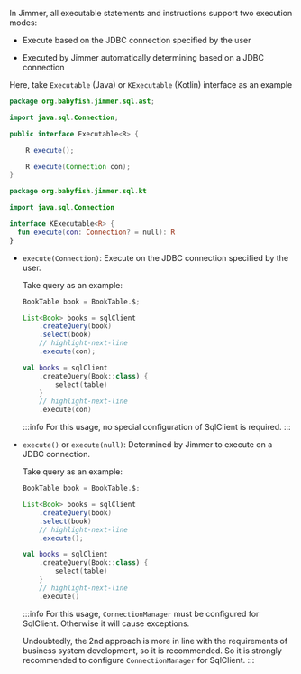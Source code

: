 
In Jimmer, all executable statements and instructions support two execution modes:

-   Execute based on the JDBC connection specified by the user  

-   Executed by Jimmer automatically determining based on a JDBC connection

Here, take `Executable` (Java) or `KExecutable` (Kotlin) interface as an example

<Tabs groupId="language">
<TabItem value="java" label="Java">

```java title="Executable.java"
package org.babyfish.jimmer.sql.ast;

import java.sql.Connection;

public interface Executable<R> {

    R execute();

    R execute(Connection con);
}
```

</TabItem>
<TabItem value="kotlin" label="Kotlin">

```kotlin title="KExecutable.kt" 
package org.babyfish.jimmer.sql.kt

import java.sql.Connection  

interface KExecutable<R> {
  fun execute(con: Connection? = null): R
}
```

</TabItem>
</Tabs>

-   `execute(Connection)`: Execute on the JDBC connection specified by the user.

    Take query as an example:

    <Tabs groupId="language">
    <TabItem value="java" label="Java">

    ```java
    BookTable book = BookTable.$;

    List<Book> books = sqlClient
        .createQuery(book)
        .select(book)
        // highlight-next-line
        .execute(con);
    ```

    </TabItem>
    <TabItem value="kotlin" label="Kotlin">

    ```kotlin
    val books = sqlClient
        .createQuery(Book::class) {
            select(table)
        }
        // highlight-next-line
        .execute(con)
    ```

    </TabItem>
    </Tabs>

    :::info
    For this usage, no special configuration of SqlClient is required.
    :::

-   `execute()` or `execute(null)`: Determined by Jimmer to execute on a JDBC connection.

    Take query as an example:

    <Tabs groupId="language">
    <TabItem value="java" label="Java">

    ```java
    BookTable book = BookTable.$;

    List<Book> books = sqlClient
        .createQuery(book)
        .select(book)
        // highlight-next-line  
        .execute();
    ```

    </TabItem>
    <TabItem value="kotlin" label="Kotlin">

    ```kotlin
    val books = sqlClient
        .createQuery(Book::class) {
            select(table)
        }
        // highlight-next-line
        .execute()
    ```

    </TabItem>
    </Tabs>

    :::info
    For this usage, `ConnectionManager` must be configured for SqlClient. Otherwise it will cause exceptions.

    Undoubtedly, the 2nd approach is more in line with the requirements of business system development, so it is recommended. So it is strongly recommended to configure `ConnectionManager` for SqlClient.
    :::